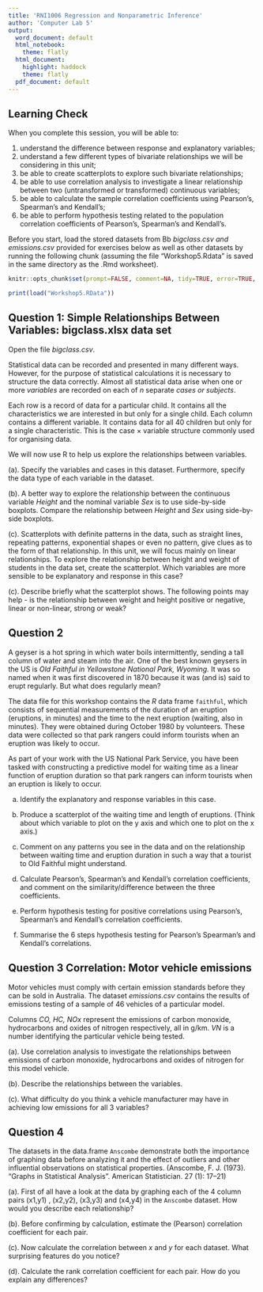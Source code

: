 ---
title: 'RNI1006 Regression and Nonparametric Inference'
author: 'Computer Lab 5'
output:
  word_document: default
  html_notebook:
    theme: flatly
  html_document:
    highlight: haddock
    theme: flatly
  pdf_document: default
---

## Learning Check

When you complete this session, you will be able to:

1. understand the difference between response and explanatory variables;
2. understand a few different types of bivariate relationships we will be considering in this unit;
3. be able to create scatterplots to explore such bivariate relationships;
4. be able to use correlation analysis to investigate a linear relationship between two (untransformed or transformed) continuous variables;
5. be able to calculate the sample correlation coefficients using Pearson's, Spearman's and Kendall's;
6. be able to perform hypothesis testing related to the population correlation coefficients of Pearson's, Spearman's and Kendall's.


Before you start, load the stored datasets from Bb *bigclass.csv and emissions.csv* provided for exercises below as well as other datasets by running the following chunk (assuming the file  "Workshop5.Rdata" is saved in the same directory as the .Rmd  worksheet).


```{r echo=FALSE}
knitr::opts_chunk$set(prompt=FALSE, comment=NA, tidy=TRUE, error=TRUE, warning=FALSE, message=FALSE)
```

```{r echo=F}
print(load("Workshop5.RData"))
```


## Question 1: Simple Relationships Between Variables: bigclass.xlsx data set

Open the file *bigclass.csv*.

Statistical data can be recorded and presented in many different ways. However, for the purpose of statistical calculations it is necessary to structure the data correctly. Almost all statistical data arise when one or more *variables*
are recorded on each of $n$ separate *cases or subjects*.
      
Each row is a record of data for a particular child. It contains all the characteristics we are interested in but only for a single child. Each column contains a different variable. It contains data for all 40 children but only for a single characteristic. This is the case $\times$ variable structure commonly used for organising data.

We will now use R to help us explore the relationships between variables.

(a). Specify the variables and cases in this dataset. Furthermore, specify the data type of each variable in the dataset.

(b). A better way to explore the relationship between the continuous variable *Height* and the nominal variable *Sex* is to use side-by-side boxplots. Compare the relationship between  *Height* and *Sex* using  side-by-side boxplots.

(c). Scatterplots with definite patterns in the data, such as straight lines, repeating patterns, exponential shapes or even no pattern, give clues as to the form of that relationship.  In this unit, we will focus mainly on linear relationships. To explore the relationship between height and weight of students in the  data set, create the scatterplot.
Which variables are more sensible to be explanatory and response in this case?

(c). Describe briefly what the scatterplot shows. The following points may help - is the relationship between weight and height positive or negative, linear or non-linear, strong or weak?


## Question 2   

A geyser is a hot spring in which water boils intermittently, sending a tall column of water and steam into the air. One of the best known geysers in the US is *Old Faithful in Yellowstone National Park, Wyoming.* It was so named when it was first discovered in 1870 because it was (and is) said to erupt regularly. But what does regularly mean?

The data file for this workshop contains the _R_ data frame `faithful`, which consists of sequential measurements of the duration of an eruption (eruptions, in minutes) and the time to the next eruption (waiting, also in minutes). They were obtained during October 1980 by volunteers. These data were collected so that park rangers could inform tourists when an eruption was likely to occur.

As part of your work with the US National Park Service, you have been tasked with constructing a predictive model for waiting time as a linear function of eruption duration so that park rangers can inform tourists when an eruption is likely to occur.

(a) Identify the explanatory and response variables in this case.

(b) Produce a scatterplot of the waiting time and length of eruptions. (Think about which variable to plot on the y axis and which one to plot on the x axis.)

(c) Comment on any patterns you see in the data and on the relationship between waiting time and eruption duration in such a way that a tourist to Old Faithful might understand. 

(d) Calculate Pearson’s, Spearman’s and Kendall's correlation coefficients, and comment on the similarity/difference between the three coefficients. 

(e) Perform hypothesis testing for positive correlations using Pearson’s, Spearman’s and Kendall's correlation coefficients.

(f) Summarise the 6 steps hypothesis testing for Pearson's Spearman’s and Kendall's correlations.

## Question 3 Correlation: Motor vehicle emissions

Motor vehicles must comply with certain emission standards before
they can be sold in Australia. The dataset *emissions.csv*
contains the results of emissions testing of a sample of 46 vehicles of a particular model.  

Columns *CO, HC, NOx* represent the emissions of carbon monoxide,
hydrocarbons and oxides of nitrogen respectively, all in g/km.
*VN* is a number identifying the particular vehicle being
tested.

(a). Use correlation analysis to investigate the relationships between emissions of carbon monoxide, hydrocarbons and oxides of nitrogen for this model vehicle. 

(b). Describe the relationships between the variables.

(c). What difficulty do you think a vehicle manufacturer may have in achieving low emissions for all 3 variables?

## Question 4   

The datasets in the data.frame `Anscombe` demonstrate both the importance of graphing data before analyzing it and the effect of outliers and other influential observations on statistical properties. (Anscombe, F. J. (1973). "Graphs in Statistical Analysis". American Statistician. 27 (1): 17–21)

(a). First of all have a look at the data by graphing each of the 4 column pairs (x1,y1) , (x2,y2), (x3,y3) and (x4,y4) in the `Anscombe` dataset. How would you describe each relationship? 

(b). Before confirming by calculation, estimate the (Pearson) correlation coefficient for each pair. 

(c). Now calculate the correlation between $x$ and $y$ for each dataset. What surprising features do you notice?

(d). Calculate the rank correlation coefficient for each pair. How do you explain any differences?